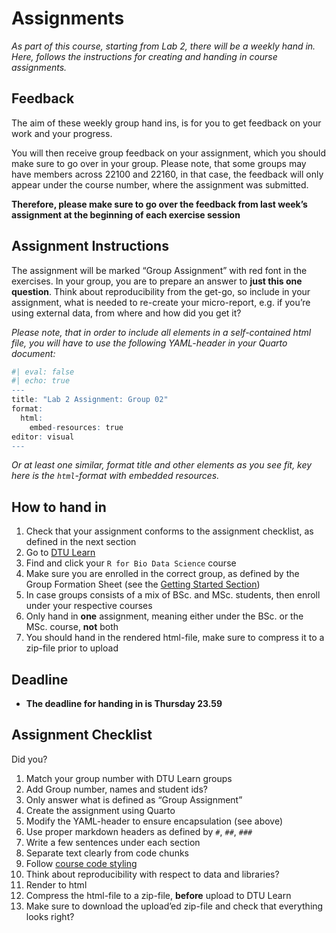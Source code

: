 # Assignments {.unnumbered}

*As part of this course, starting from Lab 2, there will be a weekly hand in. Here, follows the instructions for creating and handing in course assignments.*

## Feedback

The aim of these weekly group hand ins, is for you to get feedback on your work and your progress.

You will then receive group feedback on your assignment, which you should make sure to go over in your group. Please note, that some groups may have members across 22100 and 22160, in that case, the feedback will only appear under the course number, where the assignment was submitted.

**Therefore, please make sure to go over the feedback from last week's assignment at the beginning of each exercise session**

## Assignment Instructions

The assignment will be marked "Group Assignment" with red font in the exercises. In your group, you are to prepare an answer to **just this one question**. Think about reproducibility from the get-go, so include in your assignment, what is needed to re-create your micro-report, e.g. if you're using external data, from where and how did you get it?

*Please note, that in order to include all elements in a self-contained html file, you will have to use the following YAML-header in your Quarto document:*

```r
#| eval: false
#| echo: true
---
title: "Lab 2 Assignment: Group 02"
format:
  html:
    embed-resources: true
editor: visual
---
```

*Or at least one similar, format title and other elements as you see fit, key here is the `html`-format with embedded resources.*

## How to hand in

1. Check that your assignment conforms to the assignment checklist, as defined in the next section
1. Go to [DTU Learn](http://learn.inside.dtu.dk)
1. Find and click your `R for Bio Data Science` course
1. Make sure you are enrolled in the correct group, as defined by the Group Formation Sheet (see the [Getting Started Section](getting_started.qmd))
1. In case groups consists of a mix of BSc. and MSc. students, then enroll under your respective courses
1. Only hand in **one** assignment, meaning either under the BSc. or the MSc. course, **not** both
1. You should hand in the rendered html-file, make sure to compress it to a zip-file prior to upload

## Deadline

- **The deadline for handing in is Thursday 23.59**

## Assignment Checklist

Did you?

1. Match your group number with DTU Learn groups
1. Add Group number, names and student ids?
1. Only answer what is defined as "Group Assignment"
1. Create the assignment using Quarto
1. Modify the YAML-header to ensure encapsulation (see above)
1. Use proper markdown headers as defined by `#`, `##`, `###`
1. Write a few sentences under each section
1. Separate text clearly from code chunks
1. Follow [course code styling](code_styling.qmd)
1. Think about reproducibility with respect to data and libraries?
1. Render to html
1. Compress the html-file to a zip-file, **before** upload to DTU Learn
1. Make sure to download the upload'ed zip-file and check that everything looks right?
